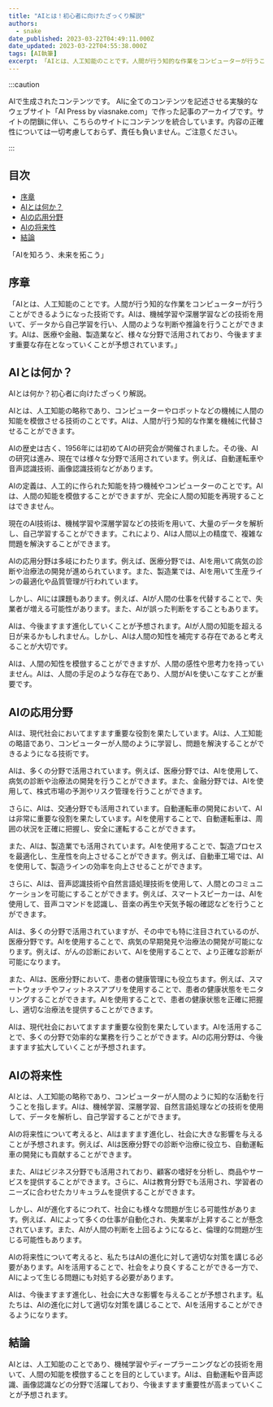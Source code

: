 ```yaml
---
title: "AIとは！初心者に向けたざっくり解説"
authors:
  - snake
date_published: 2023-03-22T04:49:11.000Z
date_updated: 2023-03-22T04:55:38.000Z
tags: [AI執筆]
excerpt: 「AIとは、人工知能のことです。人間が行う知的な作業をコンピューターが行うことができるようになった技術です。AIは、機械学習や深層学習などの技術を用いて、データから自己学習を行い、人間のような判断や推論を行うことができます。AIは、医療や金融、製造業など、様々な分野で活用されており、今後ますます重要な存在となっていくことが予想されています。」
---
```


:::caution

AIで生成されたコンテンツです。
AIに全てのコンテンツを記述させる実験的なウェブサイト「AI Press by viasnake.com」で作った記事のアーカイブです。サイトの閉鎖に伴い、こちらのサイトにコンテンツを統合しています。内容の正確性については一切考慮しておらず、責任も負いません。ご注意ください。

:::

## 目次

- [序章](#序章)
- [AIとは何か？](#aiとは何か？)
- [AIの応用分野](#aiの応用分野)
- [AIの将来性](#aiの応用分野)
- [結論](#結論)

「AIを知ろう、未来を拓こう」

## 序章

「AIとは、人工知能のことです。人間が行う知的な作業をコンピューターが行うことができるようになった技術です。AIは、機械学習や深層学習などの技術を用いて、データから自己学習を行い、人間のような判断や推論を行うことができます。AIは、医療や金融、製造業など、様々な分野で活用されており、今後ますます重要な存在となっていくことが予想されています。」

## AIとは何か？

AIとは何か？初心者に向けたざっくり解説。

AIとは、人工知能の略称であり、コンピューターやロボットなどの機械に人間の知能を模倣させる技術のことです。AIは、人間が行う知的な作業を機械に代替させることができます。

AIの歴史は古く、1956年には初めてAIの研究会が開催されました。その後、AIの研究は進み、現在では様々な分野で活用されています。例えば、自動運転車や音声認識技術、画像認識技術などがあります。

AIの定義は、人工的に作られた知能を持つ機械やコンピューターのことです。AIは、人間の知能を模倣することができますが、完全に人間の知能を再現することはできません。

現在のAI技術は、機械学習や深層学習などの技術を用いて、大量のデータを解析し、自己学習することができます。これにより、AIは人間以上の精度で、複雑な問題を解決することができます。

AIの応用分野は多岐にわたります。例えば、医療分野では、AIを用いて病気の診断や治療法の開発が進められています。また、製造業では、AIを用いて生産ラインの最適化や品質管理が行われています。

しかし、AIには課題もあります。例えば、AIが人間の仕事を代替することで、失業者が増える可能性があります。また、AIが誤った判断をすることもあります。

AIは、今後ますます進化していくことが予想されます。AIが人間の知能を超える日が来るかもしれません。しかし、AIは人間の知性を補完する存在であると考えることが大切です。

AIは、人間の知性を模倣することができますが、人間の感性や思考力を持っていません。AIは、人間の手足のような存在であり、人間がAIを使いこなすことが重要です。

## AIの応用分野

AIは、現代社会においてますます重要な役割を果たしています。AIは、人工知能の略語であり、コンピューターが人間のように学習し、問題を解決することができるようになる技術です。

AIは、多くの分野で活用されています。例えば、医療分野では、AIを使用して、病気の診断や治療法の開発を行うことができます。また、金融分野では、AIを使用して、株式市場の予測やリスク管理を行うことができます。

さらに、AIは、交通分野でも活用されています。自動運転車の開発において、AIは非常に重要な役割を果たしています。AIを使用することで、自動運転車は、周囲の状況を正確に把握し、安全に運転することができます。

また、AIは、製造業でも活用されています。AIを使用することで、製造プロセスを最適化し、生産性を向上させることができます。例えば、自動車工場では、AIを使用して、製造ラインの効率を向上させることができます。

さらに、AIは、音声認識技術や自然言語処理技術を使用して、人間とのコミュニケーションを可能にすることができます。例えば、スマートスピーカーは、AIを使用して、音声コマンドを認識し、音楽の再生や天気予報の確認などを行うことができます。

AIは、多くの分野で活用されていますが、その中でも特に注目されているのが、医療分野です。AIを使用することで、病気の早期発見や治療法の開発が可能になります。例えば、がんの診断において、AIを使用することで、より正確な診断が可能になります。

また、AIは、医療分野において、患者の健康管理にも役立ちます。例えば、スマートウォッチやフィットネスアプリを使用することで、患者の健康状態をモニタリングすることができます。AIを使用することで、患者の健康状態を正確に把握し、適切な治療法を提供することができます。

AIは、現代社会においてますます重要な役割を果たしています。AIを活用することで、多くの分野で効率的な業務を行うことができます。AIの応用分野は、今後ますます拡大していくことが予想されます。

## AIの将来性

AIとは、人工知能の略称であり、コンピューターが人間のように知的な活動を行うことを指します。AIは、機械学習、深層学習、自然言語処理などの技術を使用して、データを解析し、自己学習することができます。

AIの将来性について考えると、AIはますます進化し、社会に大きな影響を与えることが予想されます。例えば、AIは医療分野での診断や治療に役立ち、自動運転車の開発にも貢献することができます。

また、AIはビジネス分野でも活用されており、顧客の嗜好を分析し、商品やサービスを提供することができます。さらに、AIは教育分野でも活用され、学習者のニーズに合わせたカリキュラムを提供することができます。

しかし、AIが進化するにつれて、社会にも様々な問題が生じる可能性があります。例えば、AIによって多くの仕事が自動化され、失業率が上昇することが懸念されています。また、AIが人間の判断を上回るようになると、倫理的な問題が生じる可能性もあります。

AIの将来性について考えると、私たちはAIの進化に対して適切な対策を講じる必要があります。AIを活用することで、社会をより良くすることができる一方で、AIによって生じる問題にも対処する必要があります。

AIは、今後ますます進化し、社会に大きな影響を与えることが予想されます。私たちは、AIの進化に対して適切な対策を講じることで、AIを活用することができるようになります。

## 結論

AIとは、人工知能のことであり、機械学習やディープラーニングなどの技術を用いて、人間の知能を模倣することを目的としています。AIは、自動運転や音声認識、画像認識などの分野で活躍しており、今後ますます重要性が高まっていくことが予想されます。
